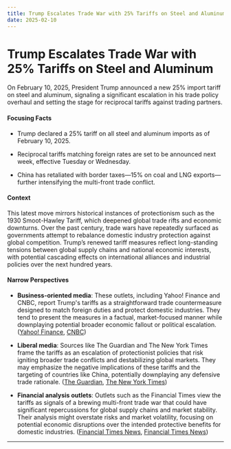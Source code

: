 ```yaml
---
title: Trump Escalates Trade War with 25% Tariffs on Steel and Aluminum
date: 2025-02-10
---
```


# Trump Escalates Trade War with 25% Tariffs on Steel and Aluminum

On February 10, 2025, President Trump announced a new 25% import tariff on steel and aluminum, signaling a significant escalation in his trade policy overhaul and setting the stage for reciprocal tariffs against trading partners.

#### Focusing Facts

- Trump declared a 25% tariff on all steel and aluminum imports as of February 10, 2025.

- Reciprocal tariffs matching foreign rates are set to be announced next week, effective Tuesday or Wednesday.

- China has retaliated with border taxes—15% on coal and LNG exports—further intensifying the multi-front trade conflict.

#### Context

This latest move mirrors historical instances of protectionism such as the 1930 Smoot-Hawley Tariff, which deepened global trade rifts and economic downturns. Over the past century, trade wars have repeatedly surfaced as governments attempt to rebalance domestic industry protection against global competition. Trump’s renewed tariff measures reflect long-standing tensions between global supply chains and national economic interests, with potential cascading effects on international alliances and industrial policies over the next hundred years.

#### Narrow Perspectives

- **Business-oriented media**: These outlets, including Yahoo! Finance and CNBC, report Trump's tariffs as a straightforward trade countermeasure designed to match foreign duties and protect domestic industries. They tend to present the measures in a factual, market-focused manner while downplaying potential broader economic fallout or political escalation. ([Yahoo! Finance](https://finance.yahoo.com/news/trump-says-announce-25-steel-214044159.html), [CNBC](https://www.cnbc.com/2025/02/09/trump-to-announce-25percent-steel-and-aluminum-tariffs-in-latest-trade-escalation.html))

- **Liberal media**: Sources like The Guardian and The New York Times frame the tariffs as an escalation of protectionist policies that risk igniting broader trade conflicts and destabilizing global markets. They may emphasize the negative implications of these tariffs and the targeting of countries like China, potentially downplaying any defensive trade rationale. ([The Guardian](https://www.theguardian.com/us-news/2025/feb/09/trump-steel-aluminum-tariffs), [The New York Times](https://www.nytimes.com/2025/02/10/business/china-trump-tariffs-steel-aluminum.html))

- **Financial analysis outlets**: Outlets such as the Financial Times view the tariffs as signals of a brewing multi-front trade war that could have significant repercussions for global supply chains and market stability. Their analysis might overstate risks and market volatility, focusing on potential economic disruptions over the intended protective benefits for domestic industries. ([Financial Times News](https://www.ft.com/content/959780f5-e1c0-4264-b73b-45995b4dfa7d), [Financial Times News](https://www.ft.com/content/54810a2c-1db7-488b-ab38-7d00c2dcf016))

---
